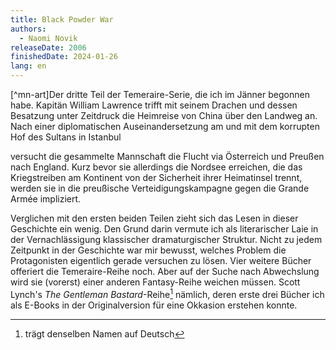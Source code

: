 ```yaml
---
title: Black Powder War
authors:
  - Naomi Novik
releaseDate: 2006
finishedDate: 2024-01-26
lang: en
---
```



<BookHeading frontmatter={frontmatter} />

[^mn-art]Der dritte Teil der Temeraire-Serie, die ich im Jänner begonnen habe. Kapitän William Lawrence trifft mit seinem
Drachen und dessen Besatzung unter Zeitdruck die Heimreise von China über den
Landweg an. Nach einer diplomatischen Auseinandersetzung am und mit dem
korrupten Hof des Sultans in Istanbul

versucht die gesammelte Mannschaft die Flucht via Österreich und Preußen nach
England. Kurz bevor sie allerdings die Nordsee erreichen, die das Kriegstreiben
am Kontinent von der Sicherheit ihrer Heimatinsel trennt, werden sie in die
preußische Verteidigungskampagne gegen die Grande Armée impliziert.

Verglichen mit den ersten beiden Teilen zieht sich das Lesen in dieser
Geschichte ein wenig. Den Grund darin vermute ich als literarischer Laie in der
Vernachlässigung klassischer dramaturgischer Struktur. Nicht zu jedem Zeitpunkt
in der Geschichte war mir bewusst, welches Problem die Protagonisten eigentlich
gerade versuchen zu lösen. Vier weitere Bücher offeriert die Temeraire-Reihe
noch. Aber auf der Suche nach Abwechslung wird sie (vorerst) einer anderen
Fantasy-Reihe weichen müssen. Scott Lynch's _The Gentleman
Bastard_-Reihe[^one] nämlich, deren erste drei Bücher ich als E-Books in der Originalversion für eine Okkasion erstehen konnte.

[^art]: <img src="/img/black-powder-war-fanart.png" /> Drachen über Istanbul, Bildrechte: <a rel="nofollow noopener" href="https://www.deviantart.com/atomicola/gallery"> atomicola </a>

[^one]: trägt denselben Namen auf Deutsch
